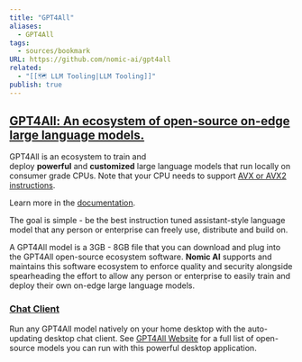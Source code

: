 ```yaml
---
title: "GPT4All"
aliases:
  - GPT4All
tags:
  - sources/bookmark
URL: https://github.com/nomic-ai/gpt4all
related:
  - "[[🗺️ LLM Tooling|LLM Tooling]]"
publish: true
---
```




## [GPT4All: An ecosystem of open-source on-edge large language models.](https://github.com/nomic-ai/gpt4all#gpt4all-an-ecosystem-of-open-source-on-edge-large-language-models)

GPT4All is an ecosystem to train and deploy **powerful** and **customized** large language models that run locally on consumer grade CPUs. Note that your CPU needs to support [AVX or AVX2 instructions](https://en.wikipedia.org/wiki/Advanced_Vector_Extensions).

Learn more in the [documentation](https://docs.gpt4all.io/).

The goal is simple - be the best instruction tuned assistant-style language model that any person or enterprise can freely use, distribute and build on.

A GPT4All model is a 3GB - 8GB file that you can download and plug into the GPT4All open-source ecosystem software. **Nomic AI** supports and maintains this software ecosystem to enforce quality and security alongside spearheading the effort to allow any person or enterprise to easily train and deploy their own on-edge large language models.

### [Chat Client](https://github.com/nomic-ai/gpt4all#chat-client)

Run any GPT4All model natively on your home desktop with the auto-updating desktop chat client. See [GPT4All Website](https://gpt4all.io/) for a full list of open-source models you can run with this powerful desktop application.